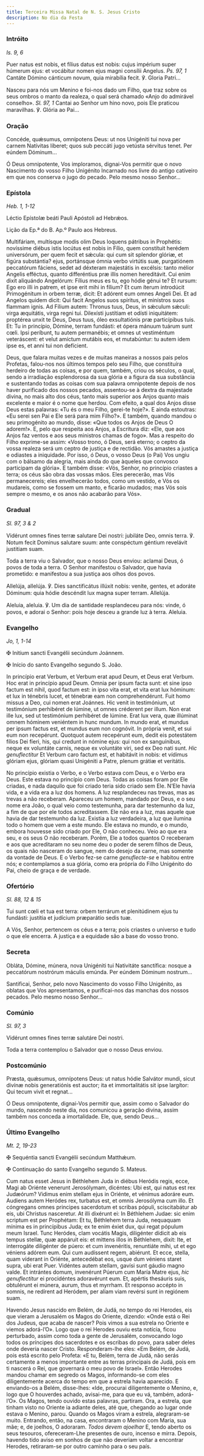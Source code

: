 ```yaml
---
title: Terceira Missa Natal de N. S. Jesus Cristo
description: No dia da Festa
---
```


### Intróito

<em>Is. 9, 6</em>

<div class="side-by-side not-content">

Puer natus est nobis, et fílius datus est nobis: cujus impérium super húmerum ejus: et vocábitur nomen ejus magni consílii Angelus. <em>Ps. 97, 1</em> Cantáte Dómino cánticum novum, quia mirabília fecit. ℣. Gloria Patri...

Nasceu para nós um Menino e foi-nos dado um Filho, que traz sobre os seus ombros o manto da realeza, o qual será chamado «Anjo do admirável conselho». <em>Sl. 97, 1</em> Cantai ao Senhor um hino novo, pois Ele praticou maravilhas. ℣. Glória ao Pai...

</div>

### Oração

<div class="side-by-side not-content">

Concéde, quǽsumus, omnípotens Deus: ut nos Unigéniti tui nova per carnem Natívitas líberet; quos sub peccáti jugo vetústa sérvitus tenet. Per eúndem Dóminum...

Ó Deus omnipotente, Vos imploramos, dignai-Vos permitir que o novo Nascimento do vosso Filho Unigénito Incarnado nos livre do antigo cativeiro em que nos conserva o jugo do pecado. Pelo mesmo nosso Senhor...

</div>

### Epístola

<em>Heb. 1, 1-12</em>

<div class="side-by-side not-content">

Léctio Epístolæ beáti Pauli Apóstoli ad Hebrǽos.

Lição da Ep.ª do B. Ap.º Paulo aos Hebreus.

Multifáriam, multísque modis olim Deus loquens pátribus in Prophétis: novíssime diébus istis locútus est nobis in Fílio, quem constítuit herédem universórum, per quem fecit et sǽcula: qui cum sit splendor glóriæ, et figúra substántia? ejus, portánsque ómnia verbo virtútis suæ, purgatiónem peccatórum fáciens, sedet ad déxteram majestátis in excélsis: tanto mélior Angelis efféctus, quanto differéntius præ illis nomen hereditávit. Cui enim dixit aliquándo Angelórum: Fílius meus es tu, ego hódie génui te? Et rursum: Ego ero illi in patrem, et ipse erit mihi in fílium? Et cum íterum introdúcit Primogénitum in orbem terræ, dicit: Et adórent eum omnes Angeli Dei. Et ad Angelos quidem dicit: Qui facit Angelos suos spíritus, et minístros suos flammam ignis. Ad Fílium autem: Thronus tuus, Deus, in sǽculum sǽculi: virga æquitátis, virga regni tui. Dilexísti justítiam et odísti iniquitátem: proptérea unxit te Deus, Deus tuus, óleo exsultatiónis præ particípibus tuis. Et: Tu in princípio, Dómine, terram fundásti: et ópera mánuum tuárum sunt cœli. Ipsi períbunt, tu autem permanébis; et omnes ut vestiméntum veteráscent: et velut amíctum mutábis eos, et mutabúntur: tu autem idem ipse es, et anni tui non defícient.

Deus, que falara muitas vezes e de muitas maneiras a nossos pais pelos Profetas, falou-nos nos últimos tempos pelo seu Filho, que constituíra herdeiro de todas as coisas, e por quem, também, criou os séculos, o qual, sendo a irradiação esplendorosa da sua glória e a figura da sua substância e sustentando todas as coisas com sua palavra omnipotente depois de nos haver purificado dos nossos pecados, assentou-se à dextra da majestade divina, no mais alto dos céus, tanto mais superior aos Anjos quanto mais excelente e maior é o nome que herdou. Com efeito, a qual dos Anjos disse Deus estas palavras: «Tu és o meu Filho, gerei-te hoje?». E ainda estoutras: «Eu serei sen Pai e Ele será para mim Filho?». E também, quando mandou o seu primogénito ao mundo, disse: «Que todos os Anjos de Deus O adorem!». E, pelo que respeita aos Anjos, a Escritura diz: «Ele, que aos Anjos faz ventos e aos seus ministros chamas de fogo». Mas a respeito do Filho exprime-se assim: «Vosso trono, ó Deus, será eterno; o ceptro da vossa realeza será um ceptro de justiça e de rectidão. Vós amastes a justiça e odiastes a iniquidade. Por isso, ó Deus, o vosso Deus (o Pai) Vos ungiu com o bálsamo da alegria, mais ainda do que àqueles que convosco participam da glória». E também disse: «Vós, Senhor, no princípio criastes a terra; os céus são obra das vossas mãos. Eles perecerão, mas Vós permanecereis; eles envelhecerão todos, como um vestido, e Vós os mudareis, como se fossem um manto, e ficarão mudados; mas Vós sois sempre o mesmo, e os anos não acabarão para Vós».

</div>

### Gradual

<em>Sl. 97, 3 & 2</em>

<div class="side-by-side not-content">

Vidérunt omnes fines terræ salutare Dei nostri: jubiláte Deo, omnis terra. ℣. Notum fecit Dominus salutare suum: ante conspéctum géntium revelávit justitiam suam.

Toda a terra viu o Salvador, que o nosso Deus enviou: aclamai Deus, ó povos de toda a terra. O Senhor manifestou o Salvador, que havia prometido: e manifestou a sua justiça aos olhos dos povos.

Allelúja, allelúja. ℣. Dies sanctificátus illúxit nobis: veníte, gentes, et adoráte Dóminum: quia hódie descéndit lux magna super terram. Allelúja.

Aleluia, aleluia. ℣. Um dia de santidade resplandeceu para nós: vinde, ó povos, e adorai o Senhor: pois hoje desceu a grande luz à terra. Aleluia.

</div>

### Evangelho

<em>Jo, 1, 1-14</em>

<div class="side-by-side not-content">

<span class="cross text-red-500">✠</span> Initium sancti Evangélii secúndum Joánnem.

<span class="cross text-red-500">✠</span> Início do santo Evangelho segundo S. João.

In princípio erat Verbum, et Verbum erat apud Deum, et Deus erat Verbum. Hoc erat in princípio apud Deum. Omnia per ipsum facta sunt: et sine ipso factum est nihil, quod factum est: in ipso vita erat, et vita erat lux hóminum: et lux in ténebris lucet, et ténebræ eam non comprehendérunt. Fuit homo missus a Deo, cui nomen erat Joánnes. Hic venit in testimónium, ut testimónium perhibéret de lúmine, ut omnes créderent per illum. Non erat ille lux, sed ut testimónium perhibéret de lúmine. Erat lux vera, quæ illúminat omnem hóminem veniéntem in hunc mundum. In mundo erat, et mundus per ipsum factus est, et mundus eum non cognóvit. In própria venit, et sui eum non recepérunt. Quotquot autem recepérunt eum, dedit eis potestátem fílios Dei fíeri, his, qui credunt in nómine ejus: qui non ex sanguínibus, neque ex voluntáte carnis, neque ex voluntáte viri, sed ex Deo nati sunt. <em>Hic genuflectitur</em> Et Verbum caro factum est, et habitávit in nobis: et vídimus glóriam ejus, glóriam quasi Unigéniti a Patre, plenum grátiæ et veritátis.

No princípio existia o Verbo, e o Verbo estava com Deus, e o Verbo era Deus. Este estava no princípio com Deus. Todas as coisas foram por Ele criadas, e nada daquilo que foi criado teria sido criado sem Ele. N’Ele havia vida, e a vida era a luz dos homens. A luz resplandeceu nas trevas, mas as trevas a não receberam. Apareceu um homem, mandado por Deus, e o seu nome era João, o qual veio como testemunha, para dar testemunho da luz, a fim de que por ele todos acreditassem. Ele não era a luz, mas aquele que havia de dar testemunho da luz. Existia a luz verdadeira, a luz que ilumina todo o homem que vem a este mundo. Ele estava no mundo, e o mundo, embora houvesse sido criado por Ele, O não conheceu. Veio ao que era seu, e os seus O não receberam. Porém, Ele a todos quantos O receberam e aos que acreditaram no seu nome deu o poder de serem filhos de Deus, os quais não nasceram do sangue, nem do desejo da carne, mas somente da vontade de Deus. E o Verbo fez-se carne <em>genuflecte-se</em> e habitou entre nós; e contemplamos a sua glória, como era própria do Filho Unigénito do Pai, cheio de graça e de verdade.

</div>

### Ofertório

<em>Sl. 88, 12 & 15</em>

<div class="side-by-side not-content">

Tui sunt cœli et tua est terra: orbem terrárum et plenitúdinem ejus tu fundásti: justítia et judícium præparátio sedis tuæ.

A Vós, Senhor, pertencem os céus e a terra; pois criastes o universo e tudo o que ele encerra. A justiça e a equidade são a base do vosso trono.

</div>

### Secreta

<div class="side-by-side not-content">

Obláta, Dómine, múnera, nova Unigéniti tui Nativitáte sanctífica: nosque a peccatórum nostrórum máculis emúnda. Per eúndem Dóminum nostrum...

Santificai, Senhor, pelo novo Nascimento do vosso Filho Unigénito, as oblatas que Vos apresentamos, e purificai-nos das manchas dos nossos pecados. Pelo mesmo nosso Senhor...

</div>

### Comúnio

<em>Sl. 97, 3</em>

<div class="side-by-side not-content">

Vidérunt omnes fines terræ salutáre Dei nostri.

Toda a terra contemplou o Salvador que o nosso Deus enviou.

</div>

### Postcomúnio

<div class="side-by-side not-content">

Præsta, quǽsumus, omnípotens Deus: ut natus hódie Salvátor mundi, sicut divínæ nobis generatiónis est auctor; ita et immortalitátis sit ipse largítor: Qui tecum vivit et regnat...

Ó Deus omnipotente, dignai-Vos permitir que, assim como o Salvador do mundo, nascendo neste dia, nos comunicou a geração divina, assim também nos conceda a imortalidade. Ele, que, sendo Deus...

</div>

### Último Evangelho

<em>Mt. 2, 19-23</em>

<div class="side-by-side not-content">

<span class="cross text-red-500">✠</span> Sequéntia sancti Evangélii secúndum Matthǽum.

<span class="cross text-red-500">✠</span> Continuação do santo Evangelho segundo S. Mateus.

Cum natus esset Jesus in Béthlehem Juda in diébus Heródis regis, ecce, Magi ab Oriénte venerunt Jerosólymam, dicéntes: Ubi est, qui natus est rex Judæórum? Vidimus enim stellam ejus in Oriénte, et vénimus adoráre eum. Audiens autem Heródes rex, turbatus est, et omnis Jerosólyma cum illo. Et cóngregans omnes principes sacerdotum et scribas pópuli, sciscitabátur ab eis, ubi Christus nasceretur. At illi dixérunt ei: In Béthlehem Judae: sic enim scriptum est per Prophétam: Et tu, Béthlehem terra Juda, nequaquam mínima es in princípibus Juda; ex te enim éxiet dux, qui regat pópulum meum Israel. Tunc Heródes, clam vocátis Magis, diligénter dídicit ab eis tempus stellæ, quæ appáruit eis: et mittens illos in Béthlehem, dixit: Ite, et interrogáte diligénter de púero: et cum invenéritis, renuntiáte mihi, ut et ego véniens adórem eum. Qui cum audíssent regem, abiérunt. Et ecce, stella, quam víderant in Oriénte, antecedébat eos, usque dum véniens staret supra, ubi erat Puer. Vidéntes autem stellam, gavísi sunt gáudio magno valde. Et intrántes domum, invenérunt Púerum cum María Matre ejus, <em>hic genuflectitur</em> ei procidéntes adoravérunt eum. Et, apértis thesáuris suis, obtulérunt ei múnera, aurum, thus et myrrham. Et responso accépto in somnis, ne redírent ad Heródem, per aliam viam revérsi sunt in regiónem suam.

Havendo Jesus nascido em Belém, de Judá, no tempo do rei Herodes, eis que vieram a Jerusalém os Magos do Oriente, dizendo: «Onde está o Rei dos Judeus, que acaba de nascer? Pois vimos a sua estrela no Oriente e viemos adorá-l’O». Logo que o rei Herodes ouviu esta notícia, ficou perturbado, assim como toda a gente de Jerusalém, convocando logo todos os príncipes dos sacerdotes e os escribas do povo, para saber deles onde deveria nascer Cristo. Responderam-lhe eles: «Em Belém, de Judá, pois está escrito pelo Profeta: «E tu, Belém, terra de Judá, não serás certamente a menos importante entre as terras principais de Judá, pois em ti nascerá o Rei, que governará o meu povo de Israel». Então Herodes mandou chamar em segredo os Magos, informando-se com eles diligentemente acerca do tempo em que a estrela havia aparecido. E enviando-os a Belém, disse-lhes: «Ide, procurai diligentemente o Menino, e, logo que O houverdes achado, avisai-me, para que eu vá, também, adorá-l’O». Os Magos, tendo ouvido estas palavras, partiram. Ora, a estrela, que tinham visto no Oriente ia adiante deles, até que, chegando ao lugar onde estava o Menino, parou. Quando os Magos viram a estrela, alegraram-se muito. Entrando, então, na casa, encontraram o Menino com Maria, sua mãe; e, de joelhos, O adoraram. <em>Todos devem ajoelhar</em> E, tendo aberto os seus tesouros, ofereceram-Lhe presentes de ouro, incenso e mirra. Depois, havendo tido aviso em sonhos de que não deveriam voltar a encontrar Herodes, retiraram-se por outro caminho para o seu país.

</div>
